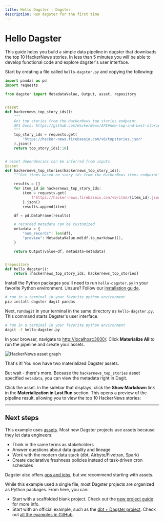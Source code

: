```yaml
---
title: Hello Dagster | Dagster
description: Run dagster for the first time
---
```


# Hello Dagster

This guide helps you build a simple data pipeline in dagster that downloads the top 10 HackerNews stories. In less than 5 minutes you will be able to develop functional code and explore dagster's user interface.

Start by creating a file called `hello-dagster.py` and copying the following:

```python file=/getting-started/hello-dagster/hello-dagster.py
import pandas as pd
import requests

from dagster import MetadataValue, Output, asset, repository


@asset
def hackernews_top_story_ids():
    """
    Get top stories from the HackerNews top stories endpoint.
    API Docs: https://github.com/HackerNews/API#new-top-and-best-stories
    """
    top_story_ids = requests.get(
        "https://hacker-news.firebaseio.com/v0/topstories.json"
    ).json()
    return top_story_ids[:10]


# asset dependencies can be inferred from inputs
@asset
def hackernews_top_stories(hackernews_top_story_ids):
    """Get items based on story ids from the HackerNews items endpoint"""

    results = []
    for item_id in hackernews_top_story_ids:
        item = requests.get(
            f"https://hacker-news.firebaseio.com/v0/item/{item_id}.json"
        ).json()
        results.append(item)

    df = pd.DataFrame(results)

    # recorded metadata can be customized
    metadata = {
        "num_records": len(df),
        "preview": MetadataValue.md(df.to_markdown()),
    }

    return Output(value=df, metadata=metadata)


@repository
def hello_dagster():
    return [hackernews_top_story_ids, hackernews_top_stories]
```

Install the Python packages you'll need to run `hello-dagster.py` in your favorite Python environment. Unsure? Follow our [installation guide](/getting-started/install).

```bash
# run in a terminal in your favorite python environment
pip install dagster dagit pandas
```

Next, run`dagit` in your terminal in the same directory as `hello-dagster.py`. This command starts Dagster's user interface.

```bash
# run in a terminal in your favorite python environment
dagit -f hello-dagster.py
```

In your browser, navigate to [http://localhost:3000/](http://localhost:3000). Click **Materialize All** to run the pipeline and create your assets.

<Image
alt="HackerNews asset graph"
src="/images/getting-started/hello-dagster/hello-dagster.png"
width={1331}
height={874}
/>

That's it! You now have two materialized Dagster assets. 

But wait - there's more. Because the `hackernews_top_stories` asset specified `metadata`, you can view the metadata right in Dagit.

Click the asset. In the sidebar that displays, click the **Show Markdown** link in the **Materialization in Last Run** section. This opens a preview of the pipeline result, allowing you to view the top 10 HackerNews stories:

---

## Next steps

This example uses [assets](/tutorial#assets). Most new Dagster projects use assets because they let data engineers:

- Think in the same terms as stakeholders
- Answer questions about data quality and lineage
- Work with the modern data stack (dbt, Airbyte/Fivetran, Spark)
- Create declarative freshness policies instead of task-driven cron schedules

Dagster also offers [ops and jobs](/tutorial#ops-and-jobs), but we recommend starting with assets.

While this example used a single file, most Dagster projects are organized as Python packages. From here, you can:

- Start with a scaffolded blank project. Check out the [new project guide](/getting-started/create-new-project) for more info.
- Start with an official example, such as the [dbt + Dagster project](/integrations/dbt/using-dbt-with-dagster). Check out [all the examples in GitHub](https://github.com/dagster-io/dagster/tree/master/examples).

